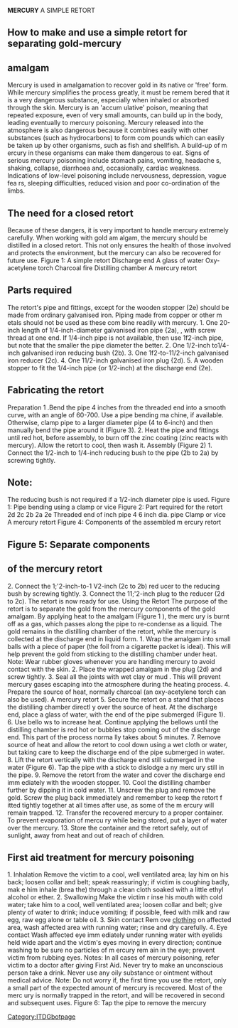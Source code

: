 '''MERCURY'''
A SIMPLE RETORT 
==How to make and use a simple retort for separating gold-mercury==

==amalgam==
Mercury is used in amalgamation to recover gold in its native or 'free' form. While mercury simplifies the process greatly, it must be remem bered that it is a very dangerous substance, especially when inhaled or absorbed through the skin. Mercury is an 'accum ulative' poison, meaning that repeated exposure, even of very small amounts, can build up in the body, leading eventually to mercury poisoning. Mercury released into the atmosphere is also dangerous because it combines easily with other substances (such as hydrocarbons) to form com pounds which can easily be taken up by other organisms, such as fish and shellfish. A build-up of m ercury in these organisms can make them dangerous to eat. Signs of serious mercury poisoning include stomach pains, vomiting, headache s, shaking, collapse, diarrhoea and, occasionally, cardiac weakness. Indications of low-Ievel poisoning include nervousness, depression, vague fea rs, sleeping difficulties, reduced vision and poor co-ordination of the limbs. 
==The need for a closed retort==
Because of these dangers, it is very important to handle mercury extremely carefully. When working with gold am algam, the mercury should be distilled in a closed retort. This not only ensures the health of those involved and protects the environment, but the mercury can also be recovered for future use. Figure 1: A simple retort  Discharge end A glass of water Oxy-acetylene torch Charcoal fire Distilling chamber 
A mercury retort   
==Parts required==
The retort's pipe and fittings, except for the wooden stopper (2e) should be made from ordinary galvanised iron. Piping made from copper or other m etals should not be used as these com bine readily with mercury. 1. One 20-inch length of 1/4-inch-diameter galvanised iron pipe {2a), , with screw thread at one end. If 1/4-inch pipe is not available, then use 1f2-inch pipe, but note that the smaller the pipe diameter the better. 2. One 1/2-inch to1/4-inch galvanised iron reducing bush {2b). 3. One 1f2-to-11/2-inch galvanised iron reducer {2c). 4. One 11/2-inch galvanised iron plug {2d). 5. A wooden stopper to fit the 1/4-inch pipe {or 1/2-inch) at the discharge end {2e). 
==Fabricating the retort==
Preparation 1 .Bend the pipe 4 inches from the threaded end into a smooth curve, with an angle of 60-700. Use a pipe bending ma chine, if available. Otherwise, clamp pipe to a larger diameter pipe (4 to 6-inch) and then manually bend the pipe around it (Figure 3). 2. Heat the pipe and fittings until red hot, before assembly, to burn off the zinc coating (zinc reacts with mercury). Allow the retort to cool, then wash it. Assembly (Figure 2) 1. Connect the 1/2-inch to 1/4-inch reducing bush to the pipe (2b to 2a) by screwing tightly.  
==Note: ==
The reducing bush is not required if a 1/2-inch diameter pipe is used.  Figure 1: Pipe bending using a clamp or vice Figure 2: Part required for the retort 2d 2c 2b  2a  2e Threaded end of inch pipe 4 6 inch dia. pipe  Clamp or vice 
A mercury retort    Figure 4: Components of the assembled m ercury retort 
==Figure 5: Separate components==

==of the mercury retort==
2. Connect the 1;'2-inch-to-1 V2-inch (2c to 2b) red ucer to the reducing bush by screwing tightly. 3. Connect the 11;'2-inch plug to the reducer (2d to 2c). The retort is now ready for use. Using the Retort The purpose of the retort is to separate the gold from the mercury components of the gold amalgam. By applying heat to the amalgam (Figure 1 ), the merc ury is burnt off as a gas, which passes along the pipe to re-condense as a liquid. The gold remains in the distilling chamber of the retort, while the mercury is collected at the discharge end in liquid form. 1. Wrap the amalgam into small balls with a piece of paper (the foil from a cigarette packet is ideal). This will help prevent the gold from sticking to the distilling chamber under heat.  Note: Wear rubber gloves whenever you are handling mercury to avoid contact with the skin. 2. Place the wrapped amalgam in the plug (2d) and screw tightly. 3. Seal all the joints with wet clay or mud . This will prevent mercury gases escaping into the atmosphere during the heating process. 4. Prepare the source of heat, normally charcoal (an oxy-acetylene torch can also be used). 
A mercury retort   5. Secure the retort on a stand that places the distilling chamber directl y over the source of heat. At the discharge end, place a glass of water, with the end of the pipe submerged (Figure 1). 6. Use bello ws to increase heat. Continue applying the bellows until the distilling chamber is red hot or bubbles stop coming out of the discharge end. This part of the process norma lly takes about 5 minutes. 7. Remove source of heat and allow the retort to cool down using a wet cloth or water, but taking care to keep the discharge end of the pipe submerged in water. 8. Lift the retort vertically with the discharge end still submerged in the water (Figure 6). Tap the pipe with a stick to dislodge a ny merc ury still in the pipe. 9. Remove the retort from the water and cover the discharge end imm ediately with the wooden stopper. 10. Cool the distilling chamber further by dipping it in cold water. 11. Unscrew the plug and remove the gold. Screw the plug back immediately and remember to keep the retort f itted tightly together at all times after use, as some of the m ercury will remain trapped. 12. Transfer the recovered mercury to a proper container. To prevent evaporation of mercu ry while being stored, put a layer of water over the mercury. 13. Store the container and the retort safely, out of sunlight, away from heat and out of reach of children. 
==First aid treatment for mercury poisoning==
1. Inhalation Remove the victim to a cool, well ventilated area; lay him on his back; loosen collar and belt; speak reassuringly; if victim is coughing badly, mak e him inhale (brea the) through a clean cloth soaked with a little ethyl alcohol or ether. 2. Swallowing Make the victim r inse his mouth with cold water; take him to a cool, well ventilated area; loosen collar and belt; give plenty of water to drink; induce vomiting; if possible, feed with milk and raw egg, raw egg alone or table oil. 3. Skin contact Rem ove [[clothing]] on affected area, wash affected area with running water; rinse and dry carefully. 4. Eye contact Wash affected eye imm ediately under running water with eyelids held wide apart and the victim's eyes moving in every direction; continue washing to be sure no particles of m ercury rem ain in the eye; prevent victim from rubbing eyes. Notes: In all cases of mercury poisoning, refer victim to a doctor after giving First Aid.  Never try to make an unconscious person take a drink. Never use any oily substance or ointment without medical advice. Note: Do not worry if, the first time you use the retort, only a small part of the expected amount of mercury is recovered. Most of the merc ury is normally trapped in the retort, and will be recovered in second and subsequent uses. Figure 6: Tap the pipe to remove the mercury 
[[Category:ITDGbotpage]]